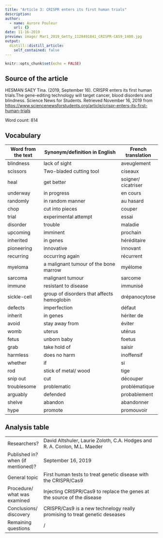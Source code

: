 ```yaml
---
title: "Article 3: CRISPR enters its first human trials"
description: 
author:
  - name: Aurore Pouleur
    url: {}
date: 11-16-2019
preview: image/ Mar1_2019_Getty_1128491841_CRISPR-CAS9_1400.jpg
output:
  distill::distill_article:
    self_contained: false
---
```


```r
knitr::opts_chunk$set(echo = FALSE)
```


## Source of the article
HESMAN SAEY Tina. (2019, September 16). CRISPR enters its first human trials.The gene-editing technology will target cancer, blood disorders and blindness. Science News for Students. Retrieved November 16, 2019 from <https://www.sciencenewsforstudents.org/article/crispr-enters-its-first-human-trials> 


Word count: 814

## Vocabulary 

| Word   from the text | Synonym/definition in English                 | French translation |
| -------------------- | --------------------------------------------- | ------------------ |
| blindness            | lack of sight                                 | aveuglement        |
| scissors             | Two-bladed cutting tool                       | ciseaux            |
| heal                 | get better                                    | soigner/ cicatriser|
| underway             | in progress                                   | en cours           |
| randomly             | in random manner                              | au hasard          |
| chop                 | cut into pieces                               | couper             |
| trial                | experimental attempt                          | essai              |
| disorder             | trouble                                       | maladie            |
| upcoming             | imminent                                      | prochain           |
| inherited            | in genes                                      | héréditaire        |
| pioneering           | innovative                                    | innovant           |
| recurring            | occurring again                               | récurrent          |
| myeloma              | a malignant tumour of the bone marrow         | myélome            |
| sarcoma              | malignant tumour                              | sarcome            |
| immune               | resistant to disease                          | immunisé           |
| sickle-cell          | group of disorders that affects hemoglobin    |drépanocytose       |
| defects              | imperfection                                  | défaut             |
| inherit              | in genes                                      | hériter de         |
| avoid                | stay away from                                | éviter             |
| womb                 | uterus                                        | utérus             |
| fetus                | unborn baby                                   | foetus             |
| grab                 | take hold of                                  | saisir             |
| harmless             | does no harm                                  | inoffensif         |
| whether              | if                                            | si                 |
| rod                  | stick of metal/ wood                          | tige               |
| snip out             | cut                                           | découper           |
| troublesome          | problematic                                   | problématique      |
| arguably             | defended                                      | probablement       |
| shelve               | abandon                                       | abandonner         |
| hype                 | promote                                       | promouvoir         |


## Analysis table 

|                                    |                                                                                                                                                                                                                                                                                         |
| ---------------------------------- | --------------------------------------------------------------------------------------------------------------------------------------------------------------------------------------------------------------------------------------------------------------------------------------- |
| Researchers?                       | David Altshuler, Laurie Zoloth, C.A. Hodges and R. A. Conlon, M.L. Maeder                                               |
| Published in? when (if mentioned)? | September 16, 2019                                                                                                      |
| General topic                      |  First human tests to treat genetic disease with the CRISPR/Cas9                                                        |
| Procedure/ what was examined       | Injecting CRISPR/Cas9 to replace the genes at the source of the disease                                                 |
| Conclusions/   discovery           | CRISPR/Cas9 is a new technelogy really promising to treat genetic deseases                                              |
| Remaining   questions              | /                                                                                                                       |









